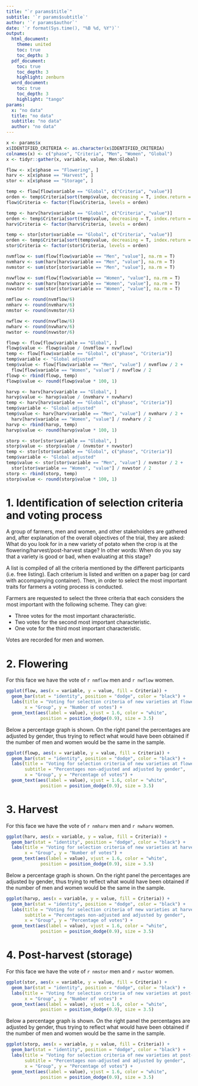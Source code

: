 ```yaml
---
title: "`r params$title`"
subtitle: '`r params$subtitle`'
author: '`r params$author`'
date: '`r format(Sys.time(), "%B %d, %Y")`'
output: 
  html_document:
    theme: united
    toc: true
    toc_depth: 3
  pdf_document:
    toc: true
    toc_depth: 3
    highlight: zenburn
  word_document:
    toc: true
    toc_depth: 3
    highlight: "tango"
params:
  x: "no data"
  title: "no data"
  subtitle: "no data"
  author: "no data"
---
```


```r
x <- params$x
x$IDENTIFIED_CRITERIA <- as.character(x$IDENTIFIED_CRITERIA)
colnames(x) <- c("phase", "Criteria", "Men", "Women", "Global")
x <- tidyr::gather(x, variable, value, Men:Global)

flow <- x[x$phase == "Flowering", ]
harv <- x[x$phase == "Harvest", ]
stor <- x[x$phase == "Storage", ]

temp <- flow[flow$variable == "Global", c("Criteria", "value")]
orden <- temp$Criteria[sort(temp$value, decreasing = T, index.return = T)$ix]
flow$Criteria <- factor(flow$Criteria, levels = orden)

temp <- harv[harv$variable == "Global", c("Criteria", "value")]
orden <- temp$Criteria[sort(temp$value, decreasing = T, index.return = T)$ix]
harv$Criteria <- factor(harv$Criteria, levels = orden)

temp <- stor[stor$variable == "Global", c("Criteria", "value")]
orden <- temp$Criteria[sort(temp$value, decreasing = T, index.return = T)$ix]
stor$Criteria <- factor(stor$Criteria, levels = orden)

nvmflow <- sum(flow[flow$variable == "Men", "value"], na.rm = T)
nvmharv <- sum(harv[harv$variable == "Men", "value"], na.rm = T)
nvmstor <- sum(stor[stor$variable == "Men", "value"], na.rm = T)

nvwflow <- sum(flow[flow$variable == "Women", "value"], na.rm = T)
nvwharv <- sum(harv[harv$variable == "Women", "value"], na.rm = T)
nvwstor <- sum(stor[stor$variable == "Women", "value"], na.rm = T)

nmflow <- round(nvmflow/6)
nmharv <- round(nvmharv/6)
nmstor <- round(nvmstor/6)

nwflow <- round(nvwflow/6)
nwharv <- round(nvwharv/6)
nwstor <- round(nvwstor/6)

flowp <- flow[flow$variable == "Global", ]
flowp$value <- flowp$value / (nvmflow + nvwflow)
temp <- flow[flow$variable == "Global", c("phase", "Criteria")]
temp$variable <- "Global adjusted"
temp$value <- flow[flow$variable == "Men", "value"] / nvmflow / 2 +
  flow[flow$variable == "Women", "value"] / nvwflow / 2
flowp <- rbind(flowp, temp)
flowp$value <- round(flowp$value * 100, 1)

harvp <- harv[harv$variable == "Global", ]
harvp$value <- harvp$value / (nvmharv + nvwharv)
temp <- harv[harv$variable == "Global", c("phase", "Criteria")]
temp$variable <- "Global adjusted"
temp$value <- harv[harv$variable == "Men", "value"] / nvmharv / 2 +
  harv[harv$variable == "Women", "value"] / nvwharv / 2
harvp <- rbind(harvp, temp)
harvp$value <- round(harvp$value * 100, 1)

storp <- stor[stor$variable == "Global", ]
storp$value <- storp$value / (nvmstor + nvwstor)
temp <- stor[stor$variable == "Global", c("phase", "Criteria")]
temp$variable <- "Global adjusted"
temp$value <- stor[stor$variable == "Men", "value"] / nvmstor / 2 +
  stor[stor$variable == "Women", "value"] / nvwstor / 2
storp <- rbind(storp, temp)
storp$value <- round(storp$value * 100, 1)
```

# 1. Identification of selection criteria and voting process

A group of farmers, men and women, and other stakeholders are gathered and, after explanation of the overall objectives of the trial, they are asked: What do you look for in a new variety of potato when the crop is at the flowering/harvest/post-harvest stage? In other words: When do you say that a variety is good or bad, when evaluating at this stage?

A list is compiled of all the criteria mentioned by the different participants (i.e. free listing). Each criterium is listed and written on a paper bag (or card with accompanying container). Then, in order to select the most important traits for farmers a voting process is conducted.

Farmers are requested to select the three criteria that each considers the most important with the following scheme. They can give:

- Three votes for the most important characteristic.
- Two votes for the second most important characteristic.
- One vote for the third most important characteristic.

Votes are recorded for men and women.

# 2. Flowering

For this face we have the vote of `r nmflow` men and `r nwflow` women.

```r
ggplot(flow, aes(x = variable, y = value, fill = Criteria)) +
  geom_bar(stat = "identity", position = "dodge", color = "black") + 
  labs(title = "Voting for selection criteria of new varieties at flowering stage", 
       x = "Group", y = "Number of votes") +
  geom_text(aes(label = value), vjust = 1.6, color = "white",
             position = position_dodge(0.9), size = 3.5)
```

Below a percentage graph is shown. On the right panel the percentages are adjusted by gender, thus trying to reflect what would have been obtained if the number of men and women would be the same in the sample.

```r
ggplot(flowp, aes(x = variable, y = value, fill = Criteria)) +
  geom_bar(stat = "identity", position = "dodge", color = "black") + 
  labs(title = "Voting for selection criteria of new varieties at flowering stage",
       subtitle = "Percentages non-adjusted and adjusted by gender",
       x = "Group", y = "Percentage of votes") +
  geom_text(aes(label = value), vjust = 1.6, color = "white",
             position = position_dodge(0.9), size = 3.5)
```

# 3. Harvest

For this face we have the vote of `r nmharv` men and `r nwharv` women.

```r
ggplot(harv, aes(x = variable, y = value, fill = Criteria)) +
  geom_bar(stat = "identity", position = "dodge", color = "black") + 
  labs(title = "Voting for selection criteria of new varieties at harvest stage", 
       x = "Group", y = "Number of votes") +
  geom_text(aes(label = value), vjust = 1.6, color = "white",
             position = position_dodge(0.9), size = 3.5)
```

Below a percentage graph is shown. On the right panel the percentages are adjusted by gender, thus trying to reflect what would have been obtained if the number of men and women would be the same in the sample.

```r
ggplot(harvp, aes(x = variable, y = value, fill = Criteria)) +
  geom_bar(stat = "identity", position = "dodge", color = "black") + 
  labs(title = "Voting for selection criteria of new varieties at harvest stage",
       subtitle = "Percentages non-adjusted and adjusted by gender",
       x = "Group", y = "Percentage of votes") +
  geom_text(aes(label = value), vjust = 1.6, color = "white",
             position = position_dodge(0.9), size = 3.5)
```

# 4. Post-harvest (storage)

For this face we have the vote of `r nmstor` men and `r nwstor` women.

```r
ggplot(stor, aes(x = variable, y = value, fill = Criteria)) +
  geom_bar(stat = "identity", position = "dodge", color = "black") + 
  labs(title = "Voting for selection criteria of new varieties at post-harvest stage", 
       x = "Group", y = "Number of votes") +
  geom_text(aes(label = value), vjust = 1.6, color = "white",
             position = position_dodge(0.9), size = 3.5)
```

Below a percentage graph is shown. On the right panel the percentages are adjusted by gender, thus trying to reflect what would have been obtained if the number of men and women would be the same in the sample.

```r
ggplot(storp, aes(x = variable, y = value, fill = Criteria)) +
  geom_bar(stat = "identity", position = "dodge", color = "black") + 
  labs(title = "Voting for selection criteria of new varieties at post-harvest stage",
       subtitle = "Percentages non-adjusted and adjusted by gender",
       x = "Group", y = "Percentage of votes") +
  geom_text(aes(label = value), vjust = 1.6, color = "white",
             position = position_dodge(0.9), size = 3.5)
```

